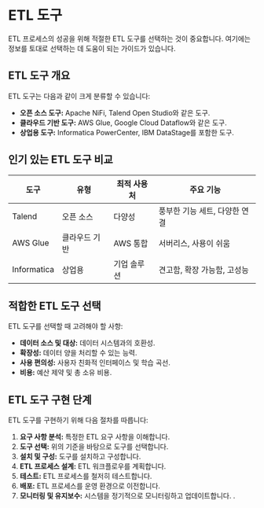 # ETL 도구

ETL 프로세스의 성공을 위해 적절한 ETL 도구를 선택하는 것이 중요합니다. 여기에는 정보를 토대로 선택하는 데 도움이 되는 가이드가 있습니다.

## ETL 도구 개요

ETL 도구는 다음과 같이 크게 분류할 수 있습니다:

- **오픈 소스 도구:** Apache NiFi, Talend Open Studio와 같은 도구.
- **클라우드 기반 도구:** AWS Glue, Google Cloud Dataflow와 같은 도구.
- **상업용 도구:** Informatica PowerCenter, IBM DataStage를 포함한 도구.

## 인기 있는 ETL 도구 비교

| 도구 | 유형 | 최적 사용처 | 주요 기능 |
|------|------|----------|--------------|
| Talend | 오픈 소스 | 다양성 | 풍부한 기능 세트, 다양한 연결 |
| AWS Glue | 클라우드 기반 | AWS 통합 | 서버리스, 사용이 쉬움 |
| Informatica | 상업용 | 기업 솔루션 | 견고함, 확장 가능함, 고성능 |

## 적합한 ETL 도구 선택

ETL 도구를 선택할 때 고려해야 할 사항:

- **데이터 소스 및 대상:** 데이터 시스템과의 호환성.
- **확장성:** 데이터 양을 처리할 수 있는 능력.
- **사용 편의성:** 사용자 친화적 인터페이스 및 학습 곡선.
- **비용:** 예산 제약 및 총 소유 비용.

## ETL 도구 구현 단계

ETL 도구를 구현하기 위해 다음 절차를 따릅니다:

1. **요구 사항 분석:** 특정한 ETL 요구 사항을 이해합니다.
2. **도구 선택:** 위의 기준을 바탕으로 도구를 선택합니다.
3. **설치 및 구성:** 도구를 설치하고 구성합니다.
4. **ETL 프로세스 설계:** ETL 워크플로우를 계획합니다.
5. **테스트:** ETL 프로세스를 철저히 테스트합니다.
6. **배포:** ETL 프로세스를 운영 환경으로 이전합니다.
7. **모니터링 및 유지보수:** 시스템을 정기적으로 모니터링하고 업데이트합니다.
.